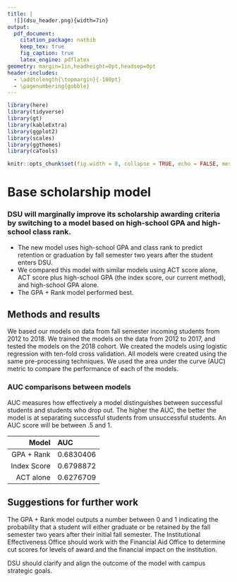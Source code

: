 ```yaml
---
title: |
  ![](dsu_header.png){width=7in}  
output: 
  pdf_document:
    citation_package: natbib
    keep_tex: true
    fig_caption: true
    latex_engine: pdflatex
geometry: margin=1in,headheight=0pt,headsep=0pt
header-includes:
  - \addtolength{\topmargin}{-100pt}
  - \pagenumbering{gobble}
---
```


```r
library(here)
library(tidyverse)
library(gt)
library(kableExtra)
library(ggplot2)
library(scales)
library(ggthemes)
library(caTools)
```

```r
knitr::opts_chunk$set(fig.width = 8, collapse = TRUE, echo = FALSE, message = FALSE)
```


# Base scholarship model

### DSU will marginally improve its scholarship awarding criteria by switching to a model based on high-school GPA and high-school class rank.

- The new model uses high-school GPA and class rank to predict retention or graduation by fall semester two years after the student enters DSU.
- We compared this model with similar models using ACT score alone, ACT score plus high-school GPA (the index score, our current method), and high-school GPA alone. 
- The GPA + Rank model performed best.

## Methods and results

We based our models on data from fall semester incoming students from 2012 to 2018. We trained the models on the data from 2012 to 2017, and tested the models on the 2018 cohort. We created the models using logistic regression with ten-fold cross validation. All models were created using the same pre-processing techniques. We used the area under the curve (AUC) metric to compare the performance of each of the models.


### AUC comparisons between models

AUC measures how effectively a model distinguishes between successful students and students who drop out. The higher the AUC, the better the model is at separating successful students from unsuccessful students. An AUC score will be between .5 and 1. 

| Model           | AUC           |
|----------------:|:--------------|
| GPA + Rank      | 0.6830406     |
| Index Score     | 0.6798872     |
| ACT alone       | 0.6276709     |

## Suggestions for further work

The GPA + Rank model outputs a number between 0 and 1 indicating the probability that a student will either graduate or be retained by the fall semester two years after their initial fall semester. The Institutional Effectiveness Office should work with the Financial Aid Office to determine cut scores for levels of award and the financial impact on the institution. 

DSU should clarify and align the outcome of the model with campus  strategic goals. 

